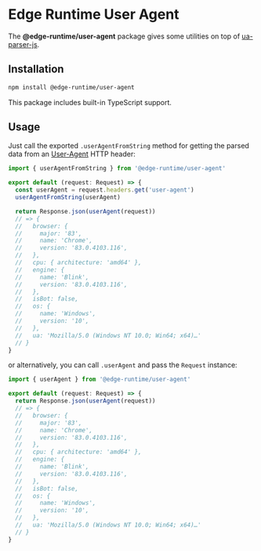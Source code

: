 
# Edge Runtime User Agent

The **@edge-runtime/user-agent** package gives some utilities on top of [ua-parser-js](https://faisalman.github.io/ua-parser-js/).

## Installation

```sh npm2yarn
npm install @edge-runtime/user-agent
```

This package includes built-in TypeScript support.

## Usage

Just call the exported `.userAgentFromString` method for getting the parsed data from an [User-Agent](https://developer.mozilla.org/en-US/docs/Web/HTTP/Headers/User-Agent) HTTP header:

```js
import { userAgentFromString } from '@edge-runtime/user-agent'

export default (request: Request) => {
  const userAgent = request.headers.get('user-agent')
  userAgentFromString(userAgent)

  return Response.json(userAgent(request))
  // => {
  //   browser: {
  //     major: '83',
  //     name: 'Chrome',
  //     version: '83.0.4103.116',
  //   },
  //   cpu: { architecture: 'amd64' },
  //   engine: {
  //     name: 'Blink',
  //     version: '83.0.4103.116',
  //   },
  //   isBot: false,
  //   os: {
  //     name: 'Windows',
  //     version: '10',
  //   },
  //   ua: 'Mozilla/5.0 (Windows NT 10.0; Win64; x64)…'
  // }
}
```

or alternatively, you can call `.userAgent` and pass the `Request` instance:

```ts
import { userAgent } from '@edge-runtime/user-agent'

export default (request: Request) => {
  return Response.json(userAgent(request))
  // => {
  //   browser: {
  //     major: '83',
  //     name: 'Chrome',
  //     version: '83.0.4103.116',
  //   },
  //   cpu: { architecture: 'amd64' },
  //   engine: {
  //     name: 'Blink',
  //     version: '83.0.4103.116',
  //   },
  //   isBot: false,
  //   os: {
  //     name: 'Windows',
  //     version: '10',
  //   },
  //   ua: 'Mozilla/5.0 (Windows NT 10.0; Win64; x64)…'
  // }
}
```
